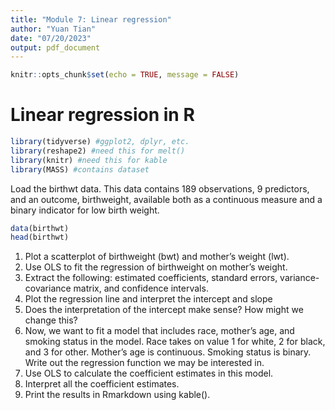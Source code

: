 ```yaml
---
title: "Module 7: Linear regression"
author: "Yuan Tian"
date: "07/20/2023"
output: pdf_document
---
```


```r
knitr::opts_chunk$set(echo = TRUE, message = FALSE)
```

# Linear regression in R

```r
library(tidyverse) #ggplot2, dplyr, etc.
library(reshape2) #need this for melt()
library(knitr) #need this for kable
library(MASS) #contains dataset
```

Load the birthwt data. This data contains 189 observations, 9 predictors, and an outcome, birthweight, available both as a continuous measure and a binary indicator for low birth weight.

```r
data(birthwt)
head(birthwt)
```

1. Plot a scatterplot of birthweight (bwt) and mother's weight (lwt).
2. Use OLS to fit the regression of birthweight on mother's weight.
3. Extract the following: estimated coefficients, standard errors, variance-covariance matrix, and confidence intervals.
4. Plot the regression line and interpret the intercept and slope
5. Does the interpretation of the intercept make sense? How might we change this?
6. Now, we want to fit a model that includes race, mother's age, and smoking status in the model. Race takes on value 1 for white, 2 for black, and 3 for other. Mother's age is continuous. Smoking status is binary. Write out the regression function we may be interested in.
7. Use OLS to calculate the coefficient estimates in this model.
8. Interpret all the coefficient estimates.
9. Print the results in Rmarkdown using kable().

